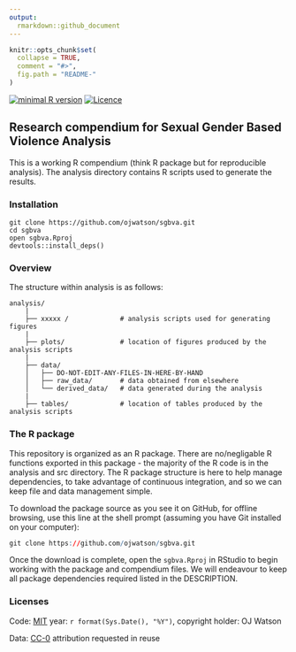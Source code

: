 ```yaml
---
output:
  rmarkdown::github_document
---
```


<!-- README.md is generated from README.Rmd. Please edit that file -->

```r
knitr::opts_chunk$set(
  collapse = TRUE,
  comment = "#>",
  fig.path = "README-"
)
```
[![minimal R version](https://img.shields.io/badge/R%3E%3D-`r as.character(getRversion())`-brightgreen.svg)](https://cran.r-project.org/)
[![Licence](https://img.shields.io/github/license/mashape/apistatus.svg)](http://choosealicense.com/licenses/mit/) 

## Research compendium for Sexual Gender Based Violence Analysis

This is a working R compendium (think R package but for reproducible analysis). The analysis directory contains R scripts used to generate the results. 

### Installation

```
git clone https://github.com/ojwatson/sgbva.git
cd sgbva
open sgbva.Rproj
devtools::install_deps()
```

### Overview

The structure within analysis is as follows:

```
analysis/
    |
    ├── xxxxx /             # analysis scripts used for generating figures
    |
    ├── plots/              # location of figures produced by the analysis scripts
    |
    ├── data/
    │   ├── DO-NOT-EDIT-ANY-FILES-IN-HERE-BY-HAND
    │   ├── raw_data/       # data obtained from elsewhere
    │   └── derived_data/   # data generated during the analysis
    |
    ├── tables/             # location of tables produced by the analysis scripts
```
### The R package 

This repository is organized as an R package. There are no/negligable R functions exported in this package - the majority of the R code is in the analysis and src directory. The R package structure is here to help manage dependencies, to take advantage of continuous integration, and so we can keep file and data management simple.

To download the package source as you see it on GitHub, for offline browsing, use this line at the shell prompt (assuming you have Git installed on your computer):

```r
git clone https://github.com/ojwatson/sgbva.git
```

Once the download is complete, open the `sgbva.Rproj` in RStudio to begin working with the package and compendium files. We will endeavour to keep all package dependencies required listed in the DESCRIPTION. 

### Licenses

Code: [MIT](http://opensource.org/licenses/MIT) year: `r format(Sys.Date(), "%Y")`, copyright holder: OJ Watson

Data: [CC-0](http://creativecommons.org/publicdomain/zero/1.0/) attribution requested in reuse
